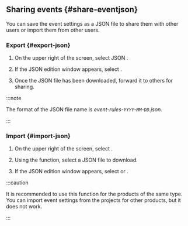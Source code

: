 ## <Cmdname sid={props.sid} /> Sharing events {#share-eventjson}

You can save the <Cmdname sid={props.sid} /> event settings as a JSON file to share them with other users or import them from other users.

### Export {#export-json}

1. On the upper right of the screen, select <span class="uitext">JSON</span> <LinkImage img="ico-export.svg" className="ico" />. 

2. If the JSON edition window appears, select <LinkImage img="ico-export.svg" className="ico" /> <Cmdname sid="export" className="uitext" />.

3. Once the JSON file has been downloaded, forward it to others for sharing.

:::note

The format of the JSON file name is _event-rules-`YYYY`-`MM`-`DD`.json_.

:::

### Import {#import-json}

1. On the upper right of the screen, select <LinkImage img="ico-import.svg" className="ico" />.

2. Using the <Cmdname sid="export" className="uitext" /> function, select a JSON file to download.

3. If the JSON edition window appears, select <Cmdname sid="add_to_list" className="uitext" /> or <Cmdname sid="overwrite" className="uitext" />.

:::caution

It is recommended to use this function for the products of the same type. You can import event settings from the projects for other products, but it does not work.

:::
